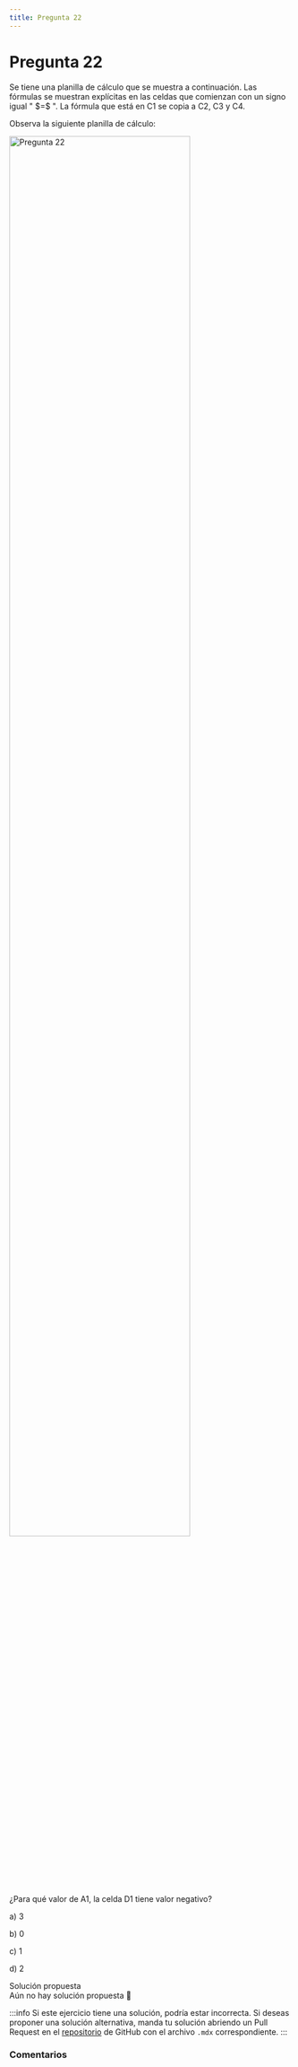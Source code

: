 ```yaml
---
title: Pregunta 22
---
```



# Pregunta 22

<div className="exercise">
Se tiene una planilla de cálculo que se muestra a continuación. Las fórmulas se muestran explícitas en las celdas que comienzan con un signo igual " $=$ ". La fórmula que está en C1 se copia a C2, C3 y C4.

Observa la siguiente planilla de cálculo:

<Image
  src="engineering/computing/exercises/2016-1/p22/image.png"
  alt="Pregunta 22"
  width="80%"
/>

¿Para qué valor de A1, la celda D1 tiene valor negativo?

a) 3

b) 0

c) 1

d) 2
</div>

<MDXDetails>
<summary>Solución propuesta</summary>

<div className="exercise">
Aún no hay solución propuesta 🥲
</div>

:::info
Si este ejercicio tiene una solución, podría estar incorrecta. Si deseas proponer una solución alternativa, manda tu solución abriendo
un Pull Request en el [repositorio](https://github.com/crow-rojas/apuntes-fundamentals/pulls) de GitHub con el archivo
`.mdx` correspondiente.
:::

</MDXDetails>

### Comentarios

<Disqus
  url="https://crow-rojas.github.io/apuntes-fundamentals/docs/engineering/computing/exercises/2016-1/p22"
  identifier="docs/engineering/computing/exercises/2016-1/p22"
  title="2016-1 Computación - Pregunta 22"
/>

